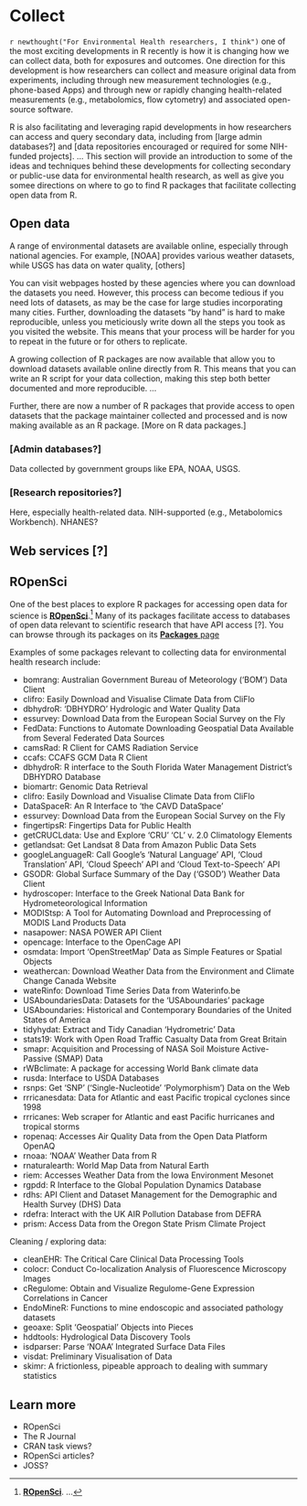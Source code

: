 # Collect {#collect}

`r newthought("For Environmental Health researchers, I think")` one of the most exciting 
developments in R recently is how it is changing how we can collect data, both for 
exposures and outcomes. One direction for this development is how researchers can 
collect and measure original data from experiments, including through new measurement
technologies (e.g., phone-based Apps) and through new or rapidly changing health-related 
measurements (e.g., metabolomics, flow cytometry) and associated open-source 
software. 

R is also facilitating and leveraging rapid developments in how researchers can access and
query secondary data, including from [large admin databases?] and [data repositories
encouraged or required for some NIH-funded projects]. ... This section will provide an 
introduction to some of the ideas and techniques behind these developments for 
collecting secondary or public-use data for environmental health research, as well as
give you somee directions on where to go to find R packages that facilitate collecting
open data from R.



## Open data

A range of environmental datasets are available online, especially through national agencies. 
For example, [NOAA] provides various weather datasets, while USGS has data on water quality, 
[others]

You can visit webpages hosted by these agencies where you can download the datasets you need. 
However, this process can become tedious if you need lots of datasets, as may be the case for 
large studies incorporating many cities. Further, downloading the datasets "by hand" is hard 
to make reproducible, unless you meticiously write down all the steps you took as you visited 
the website. This means that your process will be harder for you to repeat in the future
or for others to replicate. 

A growing collection of R packages are now available that allow you to download datasets 
available online directly from R. This means that you can write an R script for your data
collection, making this step both better documented and more reproducible. ...

Further, there are now a number of R packages that provide access to open datasets that the 
package maintainer collected and processed and is now making available as an R package. 
[More on R data packages.]

### [Admin databases?]

Data collected by government groups like EPA, NOAA, USGS. 

### [Research repositories?]

Here, especially health-related data. 
NIH-supported (e.g., Metabolomics Workbench).
NHANES?

## Web services [?]

## ROpenSci

One of the best places to explore R packages for accessing open data for science is 
[**ROpenSci**](https://ropensci.org/).^[[**ROpenSci**](https://ropensci.org/). ...]
Many of its packages facilitate access to databases of open data relevant to scientific
research that have API access [?]. You can browse through its packages on 
its [**Packages** page](https://ropensci.org/packages/) 

Examples of some packages relevant to collecting data for environmental health research 
include: 

- bomrang: Australian Government Bureau of Meteorology ('BOM') Data Client
- clifro: Easily Download and Visualise Climate Data from CliFlo
- dbhydroR: 'DBHYDRO' Hydrologic and Water Quality Data
- essurvey: Download Data from the European Social Survey on the Fly
- FedData: Functions to Automate Downloading Geospatial Data Available from Several Federated Data Sources
- camsRad: R Client for CAMS Radiation Service
- ccafs: CCAFS GCM Data R Client
- dbhydroR: R interface to the South Florida Water Management District's DBHYDRO Database
- biomartr: Genomic Data Retrieval
- clifro: Easily Download and Visualise Climate Data from CliFlo
- DataSpaceR: An R Interface to 'the CAVD DataSpace'
- essurvey: Download Data from the European Social Survey on the Fly
- fingertipsR: Fingertips Data for Public Health
- getCRUCLdata: Use and Explore 'CRU' 'CL' v. 2.0 Climatology Elements
- getlandsat: Get Landsat 8 Data from Amazon Public Data Sets
- googleLanguageR: Call Google's 'Natural Language' API, 'Cloud Translation' API, 'Cloud Speech' 
API and 'Cloud Text-to-Speech' API
- GSODR: Global Surface Summary of the Day ('GSOD') Weather Data Client
- hydroscoper: Interface to the Greek National Data Bank for Hydrometeorological Information
- MODIStsp: A Tool for Automating Download and Preprocessing of MODIS Land Products Data
- nasapower: NASA POWER API Client
- opencage: Interface to the OpenCage API
- osmdata: Import 'OpenStreetMap' Data as Simple Features or Spatial Objects
- weathercan: Download Weather Data from the Environment and Climate Change Canada Website
- wateRinfo: Download Time Series Data from Waterinfo.be
- USAboundariesData: Datasets for the 'USAboundaries' package
- USAboundaries: Historical and Contemporary Boundaries of the United States of America
- tidyhydat: Extract and Tidy Canadian 'Hydrometric' Data
- stats19: Work with Open Road Traffic Casualty Data from Great Britain
- smapr: Acquisition and Processing of NASA Soil Moisture Active-Passive (SMAP) Data
- rWBclimate: A package for accessing World Bank climate data
- rusda: Interface to USDA Databases
- rsnps: Get 'SNP' ('Single-Nucleotide' 'Polymorphism') Data on the Web
- rrricanesdata: Data for Atlantic and east Pacific tropical cyclones since 1998
- rrricanes: Web scraper for Atlantic and east Pacific hurricanes and tropical storms
- ropenaq: Accesses Air Quality Data from the Open Data Platform OpenAQ
- rnoaa: 'NOAA' Weather Data from R
- rnaturalearth: World Map Data from Natural Earth
- riem: Accesses Weather Data from the Iowa Environment Mesonet
- rgpdd: R Interface to the Global Population Dynamics Database
- rdhs: API Client and Dataset Management for the Demographic and Health Survey (DHS) Data
- rdefra: Interact with the UK AIR Pollution Database from DEFRA
- prism: Access Data from the Oregon State Prism Climate Project

Cleaning / exploring data: 

- cleanEHR: The Critical Care Clinical Data Processing Tools
- colocr: Conduct Co-localization Analysis of Fluorescence Microscopy Images
- cRegulome: Obtain and Visualize Regulome-Gene Expression Correlations in Cancer
- EndoMineR: Functions to mine endoscopic and associated pathology datasets
- geoaxe: Split 'Geospatial' Objects into Pieces
- hddtools: Hydrological Data Discovery Tools
- isdparser: Parse 'NOAA' Integrated Surface Data Files
- visdat: Preliminary Visualisation of Data
- skimr: A frictionless, pipeable approach to dealing with summary statistics


## Learn more

- ROpenSci
- The R Journal
- CRAN task views?
- ROpenSci articles?
- JOSS?